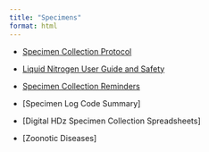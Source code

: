 ```yaml
---
title: "Specimens"
format: html
---
```


-   [Specimen Collection Protocol](https://docs.google.com/document/d/1gjIYnJDCQrv1qyrUcpTCaWbQ_bmTTmiX9pMid_8UykA/edit?usp=sharing){.external target="_blank"}

-   [Liquid Nitrogen User Guide and Safety](https://docs.google.com/document/d/1mDJSPF-UQrvvehcpRC4cIfm9UpNCMOENKcrhMd-WPPY/edit?usp=sharing){.external target="_blank"}

-   [Specimen Collection Reminders](https://docs.google.com/document/d/1-qODyMf5dxSbYSZf0TImvjT8EB9UJhOoysk_Wliq5EU/edit?usp=sharing){.external target="_blank"}

-   [Specimen Log Code Summary]

-   [Digital HDz Specimen Collection Spreadsheets]

-   [Zoonotic Diseases]